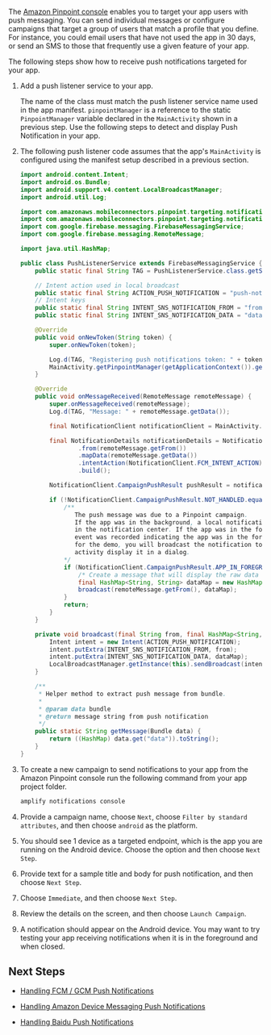 The [Amazon Pinpoint console](https://console.aws.amazon.com/pinpoint/) enables you to target your app users with push messaging. You can send individual messages or configure campaigns that target a group of users that match a profile that you define.
For instance, you could email users that have not used the app in 30 days, or send an SMS to those that frequently use a given feature of your app.

The following steps show how to receive push notifications targeted for your app.

1. Add a push listener service to your app.

    The name of the class must match the push listener service name used in the app manifest.
    `pinpointManager` is a reference to the static `PinpointManager` variable declared in
    the `MainActivity` shown in a previous step. Use the following steps to detect and display Push
    Notification in your app.

1. The following push listener code assumes that the app's `MainActivity` is configured using the manifest setup described in a previous section.

    ```java
    import android.content.Intent;
    import android.os.Bundle;
    import android.support.v4.content.LocalBroadcastManager;
    import android.util.Log;

    import com.amazonaws.mobileconnectors.pinpoint.targeting.notification.NotificationClient;
    import com.amazonaws.mobileconnectors.pinpoint.targeting.notification.NotificationDetails;
    import com.google.firebase.messaging.FirebaseMessagingService;
    import com.google.firebase.messaging.RemoteMessage;

    import java.util.HashMap;

    public class PushListenerService extends FirebaseMessagingService {
        public static final String TAG = PushListenerService.class.getSimpleName();

        // Intent action used in local broadcast
        public static final String ACTION_PUSH_NOTIFICATION = "push-notification";
        // Intent keys
        public static final String INTENT_SNS_NOTIFICATION_FROM = "from";
        public static final String INTENT_SNS_NOTIFICATION_DATA = "data";

        @Override
        public void onNewToken(String token) {
            super.onNewToken(token);

            Log.d(TAG, "Registering push notifications token: " + token);
            MainActivity.getPinpointManager(getApplicationContext()).getNotificationClient().registerDeviceToken(token);
        }

        @Override
        public void onMessageReceived(RemoteMessage remoteMessage) {
            super.onMessageReceived(remoteMessage);
            Log.d(TAG, "Message: " + remoteMessage.getData());

            final NotificationClient notificationClient = MainActivity.getPinpointManager(getApplicationContext()).getNotificationClient();

            final NotificationDetails notificationDetails = NotificationDetails.builder()
                    .from(remoteMessage.getFrom())
                    .mapData(remoteMessage.getData())
                    .intentAction(NotificationClient.FCM_INTENT_ACTION)
                    .build();

            NotificationClient.CampaignPushResult pushResult = notificationClient.handleCampaignPush(notificationDetails);

            if (!NotificationClient.CampaignPushResult.NOT_HANDLED.equals(pushResult)) {
                /**
                   The push message was due to a Pinpoint campaign.
                   If the app was in the background, a local notification was added
                   in the notification center. If the app was in the foreground, an
                   event was recorded indicating the app was in the foreground,
                   for the demo, you will broadcast the notification to let the main
                   activity display it in a dialog.
                */
                if (NotificationClient.CampaignPushResult.APP_IN_FOREGROUND.equals(pushResult)) {
                    /* Create a message that will display the raw data of the campaign push in a dialog. */
                    final HashMap<String, String> dataMap = new HashMap<>(remoteMessage.getData());
                    broadcast(remoteMessage.getFrom(), dataMap);
                }
                return;
            }
        }

        private void broadcast(final String from, final HashMap<String, String> dataMap) {
            Intent intent = new Intent(ACTION_PUSH_NOTIFICATION);
            intent.putExtra(INTENT_SNS_NOTIFICATION_FROM, from);
            intent.putExtra(INTENT_SNS_NOTIFICATION_DATA, dataMap);
            LocalBroadcastManager.getInstance(this).sendBroadcast(intent);
        }

        /**
         * Helper method to extract push message from bundle.
         *
         * @param data bundle
         * @return message string from push notification
         */
        public static String getMessage(Bundle data) {
            return ((HashMap) data.get("data")).toString();
        }
    }
    ```

1. To create a new campaign to send notifications to your app from the Amazon Pinpoint console run the following command from your app project folder.

    ```bash
    amplify notifications console
    ```

1. Provide a campaign name, choose `Next`, choose `Filter by standard attributes`, and then choose `android` as the platform.

1. You should see 1 device as a targeted endpoint, which is the app you are running on the Android device. Choose the option and then choose `Next Step`.

1. Provide text for a sample title and body for push notification, and then choose `Next Step`.

1. Choose `Immediate`, and then choose `Next Step`.

1. Review the details on the screen, and then choose `Launch Campaign`.

1. A notification should appear on the Android device. You may want to try testing your app receiving notifications when it is in the foreground and when closed.

## Next Steps

* [Handling FCM / GCM Push Notifications](/sdk/push-notifications/setup-push-service#handling-fcmgcm-push-notifications)

* [Handling Amazon Device Messaging Push Notifications](/sdk/push-notifications/setup-push-service#handling-amazon-device-messaging-push-notifications)

* [Handling Baidu Push Notifications](/sdk/push-notifications/setup-push-service#handling-baidu-push-notifications)
